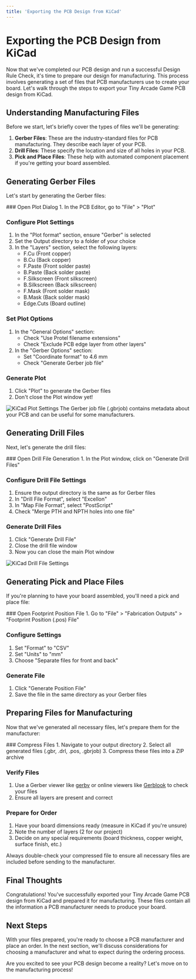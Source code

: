 ```yaml
---
title: 'Exporting the PCB Design from KiCad'
---
```



# Exporting the PCB Design from KiCad

Now that we've completed our PCB design and run a successful Design Rule Check, it's time to prepare our design for manufacturing. This process involves generating a set of files that PCB manufacturers use to create your board. Let's walk through the steps to export your Tiny Arcade Game PCB design from KiCad.

## Understanding Manufacturing Files

Before we start, let's briefly cover the types of files we'll be generating:

1. **Gerber Files**: These are the industry-standard files for PCB manufacturing. They describe each layer of your PCB.
2. **Drill Files**: These specify the location and size of all holes in your PCB.
3. **Pick and Place Files**: These help with automated component placement if you're getting your board assembled.

## Generating Gerber Files

Let's start by generating the Gerber files:

<Steps>
### Open Plot Dialog
1. In the PCB Editor, go to "File" > "Plot"

### Configure Plot Settings
1. In the "Plot format" section, ensure "Gerber" is selected
2. Set the Output directory to a folder of your choice
3. In the "Layers" section, select the following layers:
   - F.Cu (Front copper)
   - B.Cu (Back copper)
   - F.Paste (Front solder paste)
   - B.Paste (Back solder paste)
   - F.Silkscreen (Front silkscreen)
   - B.Silkscreen (Back silkscreen)
   - F.Mask (Front solder mask)
   - B.Mask (Back solder mask)
   - Edge.Cuts (Board outline)

### Set Plot Options
1. In the "General Options" section:
   - Check "Use Protel filename extensions"
   - Check "Exclude PCB edge layer from other layers"
2. In the "Gerber Options" section:
   - Set "Coordinate format" to 4.6 mm
   - Check "Generate Gerber job file"

### Generate Plot
1. Click "Plot" to generate the Gerber files
2. Don't close the Plot window yet!
</Steps>

<Image src="/images/kicad-plot-settings.png" alt="KiCad Plot Settings" width={600} height={400} />

<Callout type="info">
  The Gerber job file (.gbrjob) contains metadata about your PCB and can be useful for some manufacturers.
</Callout>

## Generating Drill Files

Next, let's generate the drill files:

<Steps>
### Open Drill File Generation
1. In the Plot window, click on "Generate Drill Files"

### Configure Drill File Settings
1. Ensure the output directory is the same as for Gerber files
2. In "Drill File Format", select "Excellon"
3. In "Map File Format", select "PostScript"
4. Check "Merge PTH and NPTH holes into one file"

### Generate Drill Files
1. Click "Generate Drill File"
2. Close the drill file window
3. Now you can close the main Plot window
</Steps>

<Image src="/images/kicad-drill-file-settings.png" alt="KiCad Drill File Settings" width={600} height={400} />

## Generating Pick and Place Files

If you're planning to have your board assembled, you'll need a pick and place file:

<Steps>
### Open Footprint Position File
1. Go to "File" > "Fabrication Outputs" > "Footprint Position (.pos) File"

### Configure Settings
1. Set "Format" to "CSV"
2. Set "Units" to "mm"
3. Choose "Separate files for front and back"

### Generate File
1. Click "Generate Position File"
2. Save the file in the same directory as your Gerber files
</Steps>

## Preparing Files for Manufacturing

Now that we've generated all necessary files, let's prepare them for the manufacturer:

<Steps>
### Compress Files
1. Navigate to your output directory
2. Select all generated files (.gbr, .drl, .pos, .gbrjob)
3. Compress these files into a ZIP archive

### Verify Files
1. Use a Gerber viewer like [gerbv](http://gerbv.geda-project.org/) or online viewers like [Gerblook](https://gerblook.org/) to check your files
2. Ensure all layers are present and correct

### Prepare for Order
1. Have your board dimensions ready (measure in KiCad if you're unsure)
2. Note the number of layers (2 for our project)
3. Decide on any special requirements (board thickness, copper weight, surface finish, etc.)
</Steps>

<Callout type="warning">
  Always double-check your compressed file to ensure all necessary files are included before sending to the manufacturer.
</Callout>

## Final Thoughts

Congratulations! You've successfully exported your Tiny Arcade Game PCB design from KiCad and prepared it for manufacturing. These files contain all the information a PCB manufacturer needs to produce your board.

## Next Steps

With your files prepared, you're ready to choose a PCB manufacturer and place an order. In the next section, we'll discuss considerations for choosing a manufacturer and what to expect during the ordering process.

Are you excited to see your PCB design become a reality? Let's move on to the manufacturing process!